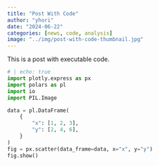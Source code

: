 ```yaml
---
title: "Post With Code"
author: "yhori"
date: "2024-06-22"
categories: [news, code, analysis]
image: "../img/post-with-code-thumbnail.jpg"
---
```


This is a post with executable code.


```python
# | echo: true
import plotly.express as px
import polars as pl
import io
import PIL.Image

data = pl.DataFrame(
    {
        "x": [1, 2, 3],
        "y": [2, 4, 6],
    }
)
fig = px.scatter(data_frame=data, x="x", y="y")
fig.show()
```
